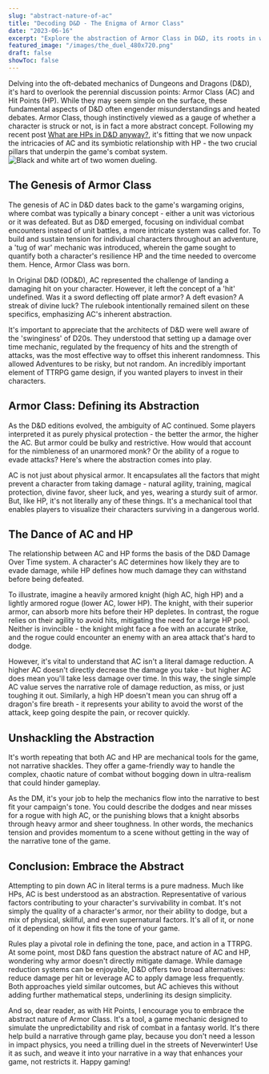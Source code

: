 ```yaml
---
slug: "abstract-nature-of-ac"
title: "Decoding D&D - The Enigma of Armor Class"
date: "2023-06-16"
excerpt: "Explore the abstraction of Armor Class in D&D, its roots in wargaming, and its dance with Hit Points."
featured_image: "/images/the_duel_480x720.png"
draft: false
showToc: false
---
```


Delving into the oft-debated mechanics of Dungeons and Dragons (D&D), it's hard to overlook the perennial discussion points: Armor Class (AC) and Hit Points (HP). While they may seem simple on the surface, these fundamental aspects of D&D often engender misunderstandings and heated debates. Armor Class, though instinctively viewed as a gauge of whether a character is struck or not, is in fact a more abstract concept. Following my recent post [What are HPs in D&D anyway?](/2023/06/02/what-are-hit-points-in-dnd/), it's fitting that we now unpack the intricacies of AC and its symbiotic relationship with HP - the two crucial pillars that underpin the game's combat system.
![Black and white art of two women dueling.](/images/the_duel_480x720.png)
## The Genesis of Armor Class

The genesis of AC in D&D dates back to the game's wargaming origins, where combat was typically a binary concept - either a unit was victorious or it was defeated. But as D&D emerged, focusing on individual combat encounters instead of unit battles, a more intricate system was called for. To build and sustain tension for individual characters throughout an adventure, a 'tug of war' mechanic was introduced, wherein the game sought to quantify both a character's resilience HP and the time needed to overcome them. Hence, Armor Class was born.

In Original D&D (OD&D), AC represented the challenge of landing a damaging hit on your character. However, it left the concept of a 'hit' undefined. Was it a sword deflecting off plate armor? A deft evasion? A streak of divine luck? The rulebook intentionally remained silent on these specifics, emphasizing AC's inherent abstraction.

It's important to appreciate that the architects of D&D were well aware of the 'swinginess' of D20s. They understood that setting up a damage over time mechanic, regulated by the frequency of hits and the strength of attacks, was the most effective way to offset this inherent randomness. This allowed Adventures to be risky, but not random. An incredibly important element of TTRPG game design, if you wanted players to invest in their characters.

## Armor Class: Defining its Abstraction

As the D&D editions evolved, the ambiguity of AC continued. Some players interpreted it as purely physical protection - the better the armor, the higher the AC. But armor could be bulky and restrictive. How would that account for the nimbleness of an unarmored monk? Or the ability of a rogue to evade attacks? Here's where the abstraction comes into play.

AC is not just about physical armor. It encapsulates all the factors that might prevent a character from taking damage - natural agility, training, magical protection, divine favor, sheer luck, and yes, wearing a sturdy suit of armor. But, like HP, it's not literally any of these things. It's a mechanical tool that enables players to visualize their characters surviving in a dangerous world.

## The Dance of AC and HP

The relationship between AC and HP forms the basis of the D&D Damage Over Time system. A character's AC determines how likely they are to evade damage, while HP defines how much damage they can withstand before being defeated.

To illustrate, imagine a heavily armored knight (high AC, high HP) and a lightly armored rogue (lower AC, lower HP). The knight, with their superior armor, can absorb more hits before their HP depletes. In contrast, the rogue relies on their agility to avoid hits, mitigating the need for a large HP pool. Neither is invincible - the knight might face a foe with an accurate strike, and the rogue could encounter an enemy with an area attack that's hard to dodge.

However, it's vital to understand that AC isn't a literal damage reduction. A higher AC doesn't directly decrease the damage you take - but higher AC does mean you'll take less damage over time. In this way, the single simple AC value serves the narrative role of damage reduction, as miss, or just toughing it out. Similarly, a high HP doesn't mean you can shrug off a dragon's fire breath - it represents your ability to avoid the worst of the attack, keep going despite the pain, or recover quickly.

## Unshackling the Abstraction

It's worth repeating that both AC and HP are mechanical tools for the game, not narrative shackles. They offer a game-friendly way to handle the complex, chaotic nature of combat without bogging down in ultra-realism that could hinder gameplay. 

As the DM, it's your job to help the mechanics flow into the narrative to best fit your campaign's tone. You could describe the dodges and near misses for a rogue with high AC, or the punishing blows that a knight absorbs through heavy armor and sheer toughness. In other words, the mechanics tension and provides momentum to a scene without getting in the way of the narrative tone of the game.

## Conclusion: Embrace the Abstract

Attempting to pin down AC in literal terms is a pure madness. Much like HPs, AC is best understood as an abstraction. Representative of various factors contributing to your character's survivability in combat. It's not simply the quality of a character's armor, nor their ability to dodge, but a mix of physical, skillful, and even supernatural factors. It's all of it, or none of it depending on how it fits the tone of your game.

Rules play a pivotal role in defining the tone, pace, and action in a TTRPG. At some point, most D&D fans question the abstract nature of AC and HP, wondering why armor doesn't directly mitigate damage. While damage reduction systems can be enjoyable, D&D offers two broad alternatives: reduce damage per hit or leverage AC to apply damage less frequently. Both approaches yield similar outcomes, but AC achieves this without adding further mathematical steps, underlining its design simplicity.

And so, dear reader, as with Hit Points, I encourage you to embrace the abstract nature of Armor Class. It's a tool, a game mechanic designed to simulate the unpredictability and risk of combat in a fantasy world. It's there help build a narrative through game play, because you don't need a lesson in impact physics, you need a trilling duel in the streets of Neverwinter!  Use it as such, and weave it into your narrative in a way that enhances your game, not restricts it. Happy gaming!